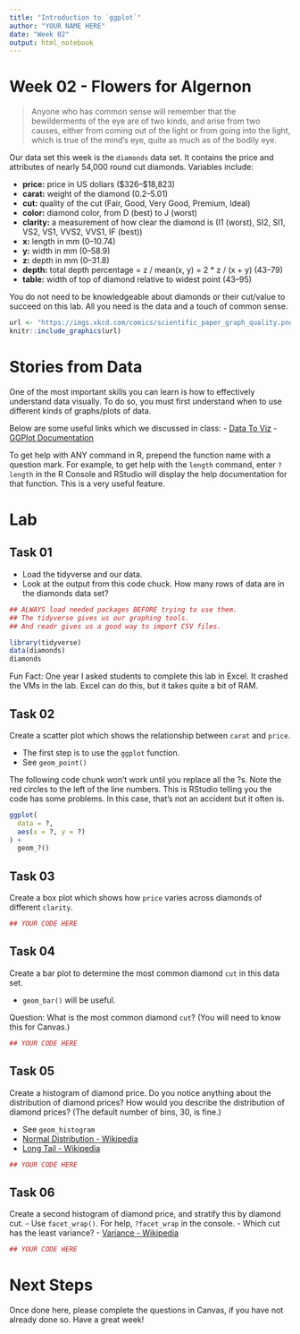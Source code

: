 ```yaml
---
title: "Introduction to `ggplot`"
author: "YOUR NAME HERE"
date: "Week 02"
output: html_notebook
---
```




# Week 02 - Flowers for Algernon

> Anyone who has common sense will remember that the bewilderments of the eye
 are of two kinds, and arise from two causes, either from coming out of the light
 or from going into the light, which is true of the mind's eye, quite as much as
 of the bodily eye.

Our data set this week is the `diamonds` data set. It contains the price and
attributes of nearly 54,000 round cut diamonds. Variables include:

- **price:** price in US dollars (\$326–\$18,823)
- **carat:** weight of the diamond (0.2–5.01)
- **cut:** quality of the cut (Fair, Good, Very Good, Premium, Ideal)
- **color:** diamond color, from D (best) to J (worst)
- **clarity:** a measurement of how clear the diamond is (I1 (worst), SI2, SI1, VS2,
VS1, VVS2, VVS1, IF (best))
- **x:** length in mm (0–10.74)
- **y:** width in mm (0–58.9)
- **z:** depth in mm (0–31.8)
- **depth:** total depth percentage = z / mean(x, y) = 2 * z / (x + y) (43–79)
- **table:** width of top of diamond relative to widest point (43–95)
 
You do not need to be knowledgeable about diamonds or their cut/value to succeed
on this lab. All you need is the data and a touch of common sense.

```r
url <- "https://imgs.xkcd.com/comics/scientific_paper_graph_quality.png"
knitr::include_graphics(url)
```



# Stories from Data

One of the most important skills you can learn is how to effectively understand
data visually. To do so, you must first understand when to use different kinds
of graphs/plots of data.

Below are some useful links which we discussed in class:
- [Data To Viz](https://www.data-to-viz.com/)
- [GGPlot Documentation](https://ggplot2.tidyverse.org/index.html)

To get help with ANY command in R, prepend the function name with a question
mark. For example, to get help with the `length` command, enter `?length` in the
R Console and RStudio will display the help documentation for that function. This
is a very useful feature.



# Lab

## Task 01

- Load the tidyverse and our data.
- Look at the output from this code chuck. How many rows of data are in the 
  diamonds data set?

```r
## ALWAYS load needed packages BEFORE trying to use them.
## The tidyverse gives us our graphing tools. 
## And readr gives us a good way to import CSV files.

library(tidyverse)
data(diamonds)
diamonds
``` 

Fun Fact: One year I asked students to complete this lab in Excel. It crashed
the VMs in the lab. Excel can do this, but it takes quite a bit of RAM.

## Task 02

 Create a scatter plot which shows the relationship between `carat` and `price`.

   - The first step is to use the `ggplot` function.
   - See `geom_point()`

The following code chunk won't work until you replace all the ?s. Note the red 
circles to the left of the line numbers. This is RStudio telling you the code 
has some problems. In this case, that's not an accident but it often is.

```r
ggplot(
  data = ?,
  aes(x = ?, y = ?)
) +
  geom_?()
```

## Task 03

Create a box plot which shows how `price` varies across diamonds of different
`clarity`.

```r
## YOUR CODE HERE

```

## Task 04

Create a bar plot to determine the most common diamond `cut` in this data set.

   - `geom_bar()` will be useful.
   
Question: What is the most common diamond `cut`? (You will need to know this for
Canvas.)

```r
## YOUR CODE HERE

```

## Task 05

Create a histogram of diamond price. Do you notice anything about the
distribution of diamond prices? How would you describe the distribution of
diamond prices? (The default number of bins, 30, is fine.)

   - See `geom_histogram`
   - [Normal Distribution - Wikipedia](https://en.wikipedia.org/wiki/Normal_distribution)
   - [Long Tail - Wikipedia](https://en.wikipedia.org/wiki/Long_tail)

```r
## YOUR CODE HERE

```

## Task 06

Create a second histogram of diamond price, and stratify this by diamond cut.
   - Use `facet_wrap()`. For help, `?facet_wrap` in the console.
   - Which cut has the least variance?
   - [Variance - Wikipedia](https://en.wikipedia.org/wiki/Variance)

```r
## YOUR CODE HERE

```

# Next Steps

Once done here, please complete the questions in Canvas, if you have not already
done so. Have a great week!
   
